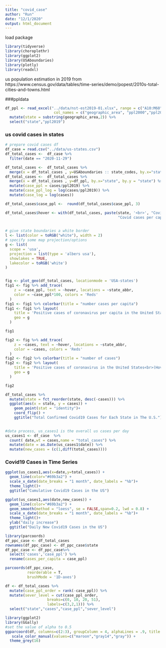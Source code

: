 ```yaml
---
title: "covid_case"
author: "Run"
date: "12/1/2020"
output: html_document
---
```



load package 
```r
library(tidyverse)
library(choroplethr)
library(ggplot2)
library(USAboundaries)
library(plotly)
library(readxl)
```

us population estimation in 2019 from https://www.census.gov/data/tables/time-series/demo/popest/2010s-total-cities-and-towns.html 



###ppldata
```r
df_ppl <- read_excel("../data/nst-est2019-01.xlsx", range = c("A10:M60"),
                      col_names = c("geographic_area", "ppl2000","ppl2000est","0","1","2","3","4","5","6","7","8","ppl2019")) %>% 
  mutate(state = substring(geographic_area,2)) %>% 
  select("state","ppl2019")

```   

### us covid cases in states
```r
# prepare covid cases df
df_case = read.csv("../data/us-states.csv") 
df_total_cases <-  df_case %>% 
  filter(date == "2020-11-29") 

df_total_cases <-  df_total_cases %>% 
  merge(x = df_total_cases , y=USAboundaries :: state_codes, by.x="state", by.y = "state_name")
df_total_cases <-  df_total_cases %>% 
  merge(x = df_total_cases , y=df_ppl, by.x="state", by.y = "state") %>% 
  mutate(case_ppl = cases/ppl2019) %>% 
  mutate(case_ppl_log = log(cases/ppl2019)) %>%
  mutate(case_log = log(cases))

df_total_cases$case_ppl <-  round(df_total_cases$case_ppl, 3)

df_total_cases$hover <- with(df_total_cases, paste(state, '<br>', "Covid cases",cases,"<br>",
                                                   "Covid cases per capita",case_ppl))
                                                   

```


```r
# give state boundaries a white border
l <- list(color = toRGB("white"), width = 2)
# specify some map projection/options
g <- list(
  scope = 'usa',
  projection = list(type = 'albers usa'),
  showlakes = TRUE,
  lakecolor = toRGB('white')
)


fig <- plot_geo(df_total_cases, locationmode = 'USA-states')
fig1 <- fig %>% add_trace(
    z = ~case_ppl, text = ~hover, locations = ~state_abbr,
    color = ~case_ppl*100, colors = 'Reds'
  )
fig1 <- fig1 %>% colorbar(title = "number cases per capita")
fig1 <- fig1 %>% layout(
    title = 'Positive cases of coronavirus per capita in the United States<br>(Hover for breakdown)',
    geo = g
  )

fig1


```

```r
fig2 <- fig %>% add_trace(
    z = ~cases, text = ~hover, locations = ~state_abbr,
    color = ~cases, colors = 'Reds'
  )
fig2 <- fig2 %>% colorbar(title = "number of cases")
fig2 <- fig2 %>% layout(
    title = 'Positive cases of coronavirus in the United States<br>(Hover for breakdown)',
    geo = g
  )

fig2

```

```r
df_total_cases %>%
  mutate(state = fct_reorder(state, desc(-cases))) %>%
  ggplot(aes(x = state, y = cases)) +
    geom_point(stat = "identity")+
    coord_flip() +
    ggtitle("Total Confirmed Covid19 Cases for Each State in The U.S.")
    
```



```r
#data process, us_cases1 is the overall us cases per day
us_cases1 <- df_case  %>% 
  count( date,wt = cases,name = "total_cases") %>% 
  mutate(date = as.Date(us_cases1$date)) %>% 
  mutate(new_cases = (c(1,diff(total_cases))))
```


### Covid19 Cases in Time Series
```r
ggplot(us_cases1,aes(x=date,y=total_cases)) +
  geom_line(color="#69b3a2") + 
  scale_x_date(date_breaks = "1 month", date_labels = "%b")+
  theme_light()+
  ggtitle("Cumulative Covid19 Cases in the US")
```



```r
ggplot(us_cases1,aes(date,new_cases)) +
  geom_line(color="#69b3a2") + 
  geom_smooth(method = "loess", se = FALSE,span=0.2, lwd = 0.8) +
  scale_x_date(date_breaks = "1 month", date_labels = "%b")+
  theme_light()+
  ylab("daily increase")
  ggtitle("Daily New Covid19 Cases in the US")
```


```r


library(parcoords)
df_ppc_case <- df_total_cases 
rownames(df_ppc_case) <- df_ppc_case$state 
df_ppc_case <- df_ppc_case%>% 
  select('cases','case_ppl') %>% 
  rename(cases_per_capita = case_ppl)

parcoords(df_ppc_case,
          reorderable = T,
          brushMode = '1D-axes')

```

```r
df <- df_total_cases %>% 
  mutate(case_ppl_order = rank(-case_ppl)) %>% 
  mutate(sever_level = cut(case_ppl_order, 
                   breaks=c(0, 10, 20, 51), 
                   labels=c(3,2,1))) %>% 
  select("state","cases","case_ppl","sever_level")
```



```r
library(ggplot2)
library(GGally)
#set the value of alpha to 0.5
ggparcoord(df, columns=c(2:3), groupColumn = 4, alphaLines = .9, title = "Cases v.s. Cases Per Capita",scale = "uniminmax") +
   scale_color_manual(values=c("maroon","gray14","gray")) +
  theme_grey(16)
```





